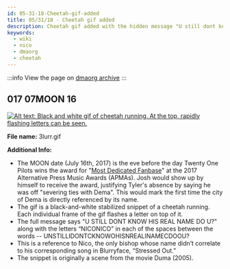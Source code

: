 ```yaml
---
id: 05-31-18-Cheetah-gif-added
title: 05/31/18 - Cheetah gif added
description: Cheetah gif added with the hidden message "U still dont know his real name you u?" and "Nico".
keywords:
  - wiki
  - nico
  - dmaorg
  - cheetah
---
```


:::info
View the page on [dmaorg archive](https://www.dmaorg.site/053118/found/15398642_14/clancy.html)
:::

## 017 07MOON 16

[![Alt text: Black and white gif of cheetah running. At the top, rapidly flashing letters can be seen.](./assets/3lurr.gif)](./assets/3lurr.gif)

**File name:** 3lurr.gif

**Additional Info:**

- The MOON date (July 16th, 2017) is the eve before the day Twenty One Pilots wins the award for "[Most Dedicated Fanbase](https://www.youtube.com/watch?v=OHcgbe_ZYYY)" at the 2017 Alternative Press Music Awards (APMAs). Josh would show up by himself to receive the award, justifying Tyler's absence by saying he was off "severing ties with Dema". This would mark the first time the city of Dema is directly referenced by its name.
- The gif is a black-and-white stabilized snippet of a cheetah running. Each individual frame of the gif flashes a letter on top of it.
- The full message says "U STILL DONT KNOW HIS REAL NAME DO U?" along with the letters “NICONICO” in each of the spaces between the words -- UNSTILLIDONTCKNOWOHISNREALINAMECDOOU?
- This is a reference to Nico, the only bishop whose name didn’t correlate to his corresponding song in Blurryface, “Stressed Out.”
- The snippet is originally a scene from the movie Duma (2005).
